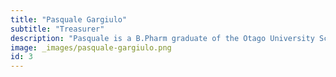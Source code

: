 ```yaml
---
title: "Pasquale Gargiulo"
subtitle: "Treasurer"
description: "Pasquale is a B.Pharm graduate of the Otago University School of Pharmacy and an MSc graduate from Auckland University. He spent nearly 3 years as a Science Advisor at Medsafe, the NZ regulatory authority, before joining Janssen Cilag in 1999. During his 23 years in the pharmaceutical industry, he has held functional responsibility for many departments including Regulatory Affairs, Quality, Pharmacovigilance, Medical Information, Business Development and Market Access. Pasquale is currently the Associate Medical Director for Pfizer in NZ."
image: _images/pasquale-gargiulo.png
id: 3
---
```

